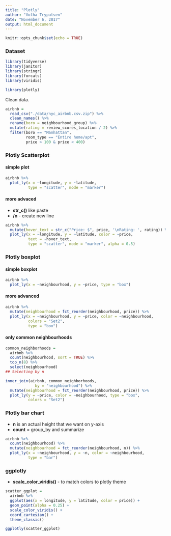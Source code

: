 ```yaml
---
title: "Plotly"
author: "Volha Tryputsen"
date: "November 6, 2017"
output: html_document
---
```


```r
knitr::opts_chunk$set(echo = TRUE)
```

### Dataset

```r
library(tidyverse)
library(janitor)
library(stringr)
library(forcats)
library(viridis)

library(plotly)
```

Clean data. 

```r
airbnb = 
  read_csv("./data/nyc_airbnb.csv.zip") %>% 
  clean_names() %>% 
  rename(boro = neighbourhood_group) %>% 
  mutate(rating = review_scores_location / 2) %>% 
  filter(boro == "Manhattan",
         room_type == "Entire home/apt",
         price > 100 & price < 400)
```

### Plotly Scatterplot
#### simple plot  
```r
airbnb %>% 
  plot_ly(x = ~longitude, y = ~latitude,
          type = "scatter", mode = "marker")
```

#### more advaced  

* **str_c()** like paste  
* **/n** - create new line  
```r
airbnb %>% 
  mutate(hover_text = str_c("Price: $", price, '\nRating: ', rating)) %>% 
  plot_ly(x = ~longitude, y = ~latitude, color = ~price,
          text = ~hover_text,
          type = "scatter", mode = "marker", alpha = 0.5)
```


### Plotly boxplot
#### simple boxplot  
```r
airbnb %>% 
  plot_ly(x = ~neighbourhood, y = ~price, type = "box")
```

#### more advanced  
```r
airbnb %>% 
  mutate(neighbourhood = fct_reorder(neighbourhood, price)) %>% 
  plot_ly(x = ~neighbourhood, y = ~price, color = ~neighbourhood,
          colors = "Set2",
          type = "box")
```


#### only common neighbourhoods  
```r
common_neighborhoods =
  airbnb %>% 
  count(neighbourhood, sort = TRUE) %>% 
  top_n(8) %>% 
  select(neighbourhood)
## Selecting by n

inner_join(airbnb, common_neighborhoods,
             by = "neighbourhood") %>% 
  mutate(neighbourhood = fct_reorder(neighbourhood, price)) %>% 
  plot_ly(y = ~price, color = ~neighbourhood, type = "box",
          colors = "Set2")
```


### Plotly bar chart

* **n** is an actual height that we want on y-axis  
* **count** = group_by and summarize  

```r
airbnb %>% 
  count(neighbourhood) %>% 
  mutate(neighbourhood = fct_reorder(neighbourhood, n)) %>% 
  plot_ly(x = ~neighbourhood, y = ~n, color = ~neighbourhood, 
          type = "bar")
```

### ggplotly  

* **scale_color_viridis()** - to match colors to plotly theme  

```r
scatter_ggplot = 
  airbnb %>%
  ggplot(aes(x = longitude, y = latitude, color = price)) +
  geom_point(alpha = 0.25) +
  scale_color_viridis() +
  coord_cartesian() +
  theme_classic()

ggplotly(scatter_ggplot)
```


